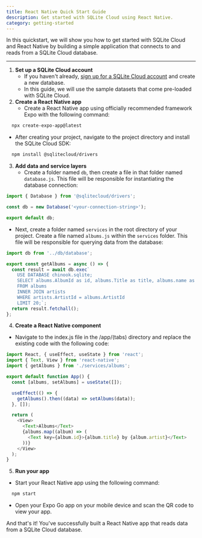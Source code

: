 ```yaml
---
title: React Native Quick Start Guide
description: Get started with SQLite Cloud using React Native.
category: getting-started
---
```

In this quickstart, we will show you how to get started with SQLite Cloud and React Native by building a simple application that connects to and reads from a SQLite Cloud database.

---

1. **Set up a SQLite Cloud account**
   - If you haven't already, [sign up for a SQLite Cloud account](https://sqlitecloud.io/register) and create a new database.
   - In this guide, we will use the sample datasets that come pre-loaded with SQLite Cloud.
2. **Create a React Native app**
    - Create a React Native app using officially recommended framework Expo with the following command:
```bash
  npx create-expo-app@latest
```
  - After creating your project, navigate to the project directory and install the SQLite Cloud SDK:
```bash
  npm install @sqlitecloud/drivers
```

3. **Add data and service layers**
    - Create a folder named `db`, then create a file in that folder named `database.js`. This file will be responsible for instantiating the database connection:
```javascript
import { Database } from '@sqlitecloud/drivers';

const db = new Database('<your-connection-string>');

export default db;
```
  - Next, create a folder named `services` in the root directory of your project. Create a file named `albums.js` within the `services` folder. This file will be responsible for querying data from the database:
```javascript
import db from '../db/database';

export const getAlbums = async () => {
  const result = await db.exec`
    USE DATABASE chinook.sqlite;
    SELECT albums.AlbumId as id, albums.Title as title, albums.name as artist
    FROM albums
    INNER JOIN artists
    WHERE artists.ArtistId = albums.ArtistId
    LIMIT 20;`;
  return result.fetchall();
};
```
4. **Create a React Native component**
  - Navigate to the index.js file in the /app/(tabs) directory and replace the existing code with the following code:
```javascript
import React, { useEffect, useState } from 'react';
import { Text, View } from 'react-native';
import { getAlbums } from './services/albums';

export default function App() {
  const [albums, setAlbums] = useState([]);

  useEffect(() => {
    getAlbums().then((data) => setAlbums(data));
  }, []);

  return (
    <View>
      <Text>Albums</Text>
      {albums.map((album) => (
        <Text key={album.id}>{album.title} by {album.artist}</Text>
      ))}
    </View>
  );
}
```

5. **Run your app**
  - Start your React Native app using the following command:
```bash
  npm start
```
  - Open your Expo Go app on your mobile device and scan the QR code to view your app.

And that's it! You've successfully built a React Native app that reads data from a SQLite Cloud database.